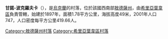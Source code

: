{{coord|47|8|5|N|30|28|45|E|scale:30000|display=title}}

'''甘諾-波克羅夫卡'''（{{lang-uk|Ганно-Покровка}}），是[[烏克蘭|烏克蘭]]的村落，位於該國西南部[[敖德薩州|敖德薩州]]，由[[希里亞葉韋區|希里亞葉韋區]]負責管轄，始建於1897年，面積1.78平方公里，海拔高度49米，2001年人口747，人口密度每平方公里419.66人。

{{DEFAULTSORT:Ганно-Покровка}}
[[Category:敖德薩州村落|Category:敖德薩州村落]]
[[Category:希里亞葉韋區村落|Category:希里亞葉韋區村落]]


{{Odessa-geo-stub}}